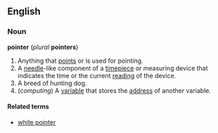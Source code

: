 ==English==
===Noun===
'''pointer''' (''plural'' '''pointers''')

#Anything that [[point]]s or is used for pointing.
#A [[needle]]-like component of a [[timepiece]] or measuring device that indicates the time or the current [[reading]] of the device.
#A breed of hunting dog.
#(''computing'') A [[variable]] that stores the [[address]] of another variable.

====Related terms====
*[[white pointer]]